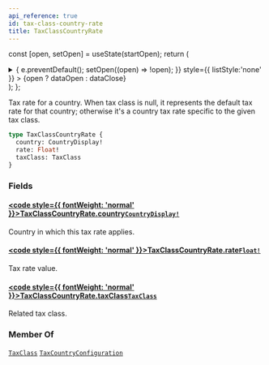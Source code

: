 ```yaml
---
api_reference: true
id: tax-class-country-rate
title: TaxClassCountryRate
---
```






const [open, setOpen] = useState(startOpen);
return (
<details {...(open ? { open: true } : {})} className="details" style={{ border:'none', boxShadow:'none', background:'var(--ifm-background-color)' }}>
<summary
onClick={(e) => {
e.preventDefault();
setOpen((open) => !open);
}}
style={{ listStyle:'none' }} >
{open ? dataOpen : dataClose}
</summary>
{open && children}
</details>
);
};

Tax rate for a country. When tax class is null, it represents the default tax rate for that country; otherwise it's a country tax rate specific to the given tax class.

```graphql
type TaxClassCountryRate {
  country: CountryDisplay!
  rate: Float!
  taxClass: TaxClass
}
```

### Fields

#### [<code style={{ fontWeight: 'normal' }}>TaxClassCountryRate.<b>country</b></code>](#)<Bullet />[`CountryDisplay!`](../../../api-reference/miscellaneous/objects/country-display.mdx) <Badge class="badge badge--secondary" text="non-null"/> <Badge class="badge badge--secondary" text="object"/> <Badge class="badge badge--secondary" text="miscellaneous"/>

Country in which this tax rate applies.

#### [<code style={{ fontWeight: 'normal' }}>TaxClassCountryRate.<b>rate</b></code>](#)<Bullet />[`Float!`](../../../api-reference/miscellaneous/scalars/float.mdx) <Badge class="badge badge--secondary" text="non-null"/> <Badge class="badge badge--secondary" text="scalar"/> <Badge class="badge badge--secondary" text="miscellaneous"/>

Tax rate value.

#### [<code style={{ fontWeight: 'normal' }}>TaxClassCountryRate.<b>taxClass</b></code>](#)<Bullet />[`TaxClass`](../../../api-reference/taxes/objects/tax-class.mdx) <Badge class="badge badge--secondary" text="object"/> <Badge class="badge badge--secondary" text="taxes"/>

Related tax class.

### Member Of

[`TaxClass`](../../../api-reference/taxes/objects/tax-class.mdx) <Badge class="badge badge--secondary" text="object"/><Bullet />[`TaxCountryConfiguration`](../../../api-reference/taxes/objects/tax-country-configuration.mdx) <Badge class="badge badge--secondary" text="object"/>
